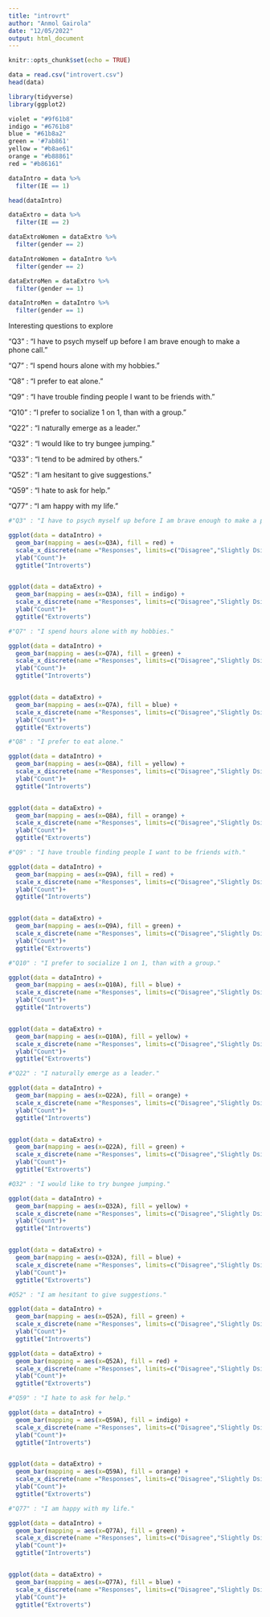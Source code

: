 ---
title: "introvrt"
author: "Anmol Gairola"
date: "12/05/2022"
output: html_document
---

```{r setup, include=FALSE}
knitr::opts_chunk$set(echo = TRUE)
```

```{r}

data = read.csv("introvert.csv")
head(data)

```

```{r}

library(tidyverse)
library(ggplot2)

violet = "#9f61b8"
indigo = "#6761b8"
blue = "#61b8a2"
green = '#7ab861'
yellow = "#b8ae61"
orange = "#b88861"
red = "#b86161"
```

```{r}

dataIntro = data %>% 
  filter(IE == 1)

head(dataIntro)

dataExtro = data %>% 
  filter(IE == 2)

```

```{r}

dataExtroWomen = dataExtro %>% 
  filter(gender == 2)

dataIntroWomen = dataIntro %>% 
  filter(gender == 2)

dataExtroMen = dataExtro %>% 
  filter(gender == 1)

dataIntroMen = dataIntro %>% 
  filter(gender == 1)

```

Interesting questions to explore

 "Q3" : "I have to psych myself up before I am brave enough to make a phone call."
 
"Q7" : "I spend hours alone with my hobbies."
  
"Q8" : "I prefer to eat alone."

"Q9" : "I have trouble finding people I want to be friends with."

"Q10" : "I prefer to socialize 1 on 1, than with a group."

"Q22" : "I naturally emerge as a leader."
 
"Q32" : "I would like to try bungee jumping."
 
"Q33" : "I tend to be admired by others."
  
"Q52" : "I am hesitant to give suggestions." 
 
"Q59" : "I hate to ask for help."

"Q77" : "I am happy with my life."

```{r}
#"Q3" : "I have to psych myself up before I am brave enough to make a phone call."

ggplot(data = dataIntro) + 
  geom_bar(mapping = aes(x=Q3A), fill = red) + 
  scale_x_discrete(name ="Responses", limits=c("Disagree","Slightly Dsiagree","Neutral", "Slightly Agree", "Agree"))+
  ylab("Count")+
  ggtitle("Introverts")


ggplot(data = dataExtro) + 
  geom_bar(mapping = aes(x=Q3A), fill = indigo) + 
  scale_x_discrete(name ="Responses", limits=c("Disagree","Slightly Dsiagree","Neutral", "Slightly Agree", "Agree"))+
  ylab("Count")+
  ggtitle("Extroverts")

```



```{r}
#"Q7" : "I spend hours alone with my hobbies."

ggplot(data = dataIntro) + 
  geom_bar(mapping = aes(x=Q7A), fill = green) + 
  scale_x_discrete(name ="Responses", limits=c("Disagree","Slightly Dsiagree","Neutral", "Slightly Agree", "Agree"))+
  ylab("Count")+
  ggtitle("Introverts")


ggplot(data = dataExtro) + 
  geom_bar(mapping = aes(x=Q7A), fill = blue) + 
  scale_x_discrete(name ="Responses", limits=c("Disagree","Slightly Dsiagree","Neutral", "Slightly Agree", "Agree"))+
  ylab("Count")+
  ggtitle("Extroverts")

```

```{r}
#"Q8" : "I prefer to eat alone."

ggplot(data = dataIntro) + 
  geom_bar(mapping = aes(x=Q8A), fill = yellow) + 
  scale_x_discrete(name ="Responses", limits=c("Disagree","Slightly Dsiagree","Neutral", "Slightly Agree", "Agree"))+
  ylab("Count")+
  ggtitle("Introverts")


ggplot(data = dataExtro) + 
  geom_bar(mapping = aes(x=Q8A), fill = orange) + 
  scale_x_discrete(name ="Responses", limits=c("Disagree","Slightly Dsiagree","Neutral", "Slightly Agree", "Agree"))+
  ylab("Count")+
  ggtitle("Extroverts")

```

```{r}
#"Q9" : "I have trouble finding people I want to be friends with."

ggplot(data = dataIntro) + 
  geom_bar(mapping = aes(x=Q9A), fill = red) + 
  scale_x_discrete(name ="Responses", limits=c("Disagree","Slightly Dsiagree","Neutral", "Slightly Agree", "Agree"))+
  ylab("Count")+
  ggtitle("Introverts")


ggplot(data = dataExtro) + 
  geom_bar(mapping = aes(x=Q9A), fill = green) + 
  scale_x_discrete(name ="Responses", limits=c("Disagree","Slightly Dsiagree","Neutral", "Slightly Agree", "Agree"))+
  ylab("Count")+
  ggtitle("Extroverts")

```

```{r}
#"Q10" : "I prefer to socialize 1 on 1, than with a group."

ggplot(data = dataIntro) + 
  geom_bar(mapping = aes(x=Q10A), fill = blue) + 
  scale_x_discrete(name ="Responses", limits=c("Disagree","Slightly Dsiagree","Neutral", "Slightly Agree", "Agree"))+
  ylab("Count")+
  ggtitle("Introverts")


ggplot(data = dataExtro) + 
  geom_bar(mapping = aes(x=Q10A), fill = yellow) + 
  scale_x_discrete(name ="Responses", limits=c("Disagree","Slightly Dsiagree","Neutral", "Slightly Agree", "Agree"))+
  ylab("Count")+
  ggtitle("Extroverts")

```

```{r}
#"Q22" : "I naturally emerge as a leader."

ggplot(data = dataIntro) + 
  geom_bar(mapping = aes(x=Q22A), fill = orange) + 
  scale_x_discrete(name ="Responses", limits=c("Disagree","Slightly Dsiagree","Neutral", "Slightly Agree", "Agree"))+
  ylab("Count")+
  ggtitle("Introverts")


ggplot(data = dataExtro) + 
  geom_bar(mapping = aes(x=Q22A), fill = green) + 
  scale_x_discrete(name ="Responses", limits=c("Disagree","Slightly Dsiagree","Neutral", "Slightly Agree", "Agree"))+
  ylab("Count")+
  ggtitle("Extroverts")

```

```{r}
#Q32" : "I would like to try bungee jumping."

ggplot(data = dataIntro) + 
  geom_bar(mapping = aes(x=Q32A), fill = yellow) + 
  scale_x_discrete(name ="Responses", limits=c("Disagree","Slightly Dsiagree","Neutral", "Slightly Agree", "Agree"))+
  ylab("Count")+
  ggtitle("Introverts")


ggplot(data = dataExtro) + 
  geom_bar(mapping = aes(x=Q32A), fill = blue) + 
  scale_x_discrete(name ="Responses", limits=c("Disagree","Slightly Dsiagree","Neutral", "Slightly Agree", "Agree"))+
  ylab("Count")+
  ggtitle("Extroverts")

```

```{r}
#Q52" : "I am hesitant to give suggestions." 

ggplot(data = dataIntro) + 
  geom_bar(mapping = aes(x=Q52A), fill = green) + 
  scale_x_discrete(name ="Responses", limits=c("Disagree","Slightly Dsiagree","Neutral", "Slightly Agree", "Agree"))+
  ylab("Count")+
  ggtitle("Introverts")

ggplot(data = dataExtro) + 
  geom_bar(mapping = aes(x=Q52A), fill = red) + 
  scale_x_discrete(name ="Responses", limits=c("Disagree","Slightly Dsiagree","Neutral", "Slightly Agree", "Agree"))+
  ylab("Count")+
  ggtitle("Extroverts")

```

```{r}
#"Q59" : "I hate to ask for help."

ggplot(data = dataIntro) + 
  geom_bar(mapping = aes(x=Q59A), fill = indigo) + 
  scale_x_discrete(name ="Responses", limits=c("Disagree","Slightly Dsiagree","Neutral", "Slightly Agree", "Agree"))+
  ylab("Count")+
  ggtitle("Introverts")


ggplot(data = dataExtro) + 
  geom_bar(mapping = aes(x=Q59A), fill = orange) + 
  scale_x_discrete(name ="Responses", limits=c("Disagree","Slightly Dsiagree","Neutral", "Slightly Agree", "Agree"))+
  ylab("Count")+
  ggtitle("Extroverts")

```

```{r}
#"Q77" : "I am happy with my life."

ggplot(data = dataIntro) + 
  geom_bar(mapping = aes(x=Q77A), fill = green) + 
  scale_x_discrete(name ="Responses", limits=c("Disagree","Slightly Dsiagree","Neutral", "Slightly Agree", "Agree"))+
  ylab("Count")+
  ggtitle("Introverts")


ggplot(data = dataExtro) + 
  geom_bar(mapping = aes(x=Q77A), fill = blue) + 
  scale_x_discrete(name ="Responses", limits=c("Disagree","Slightly Dsiagree","Neutral", "Slightly Agree", "Agree"))+
  ylab("Count")+
  ggtitle("Extroverts")

```
